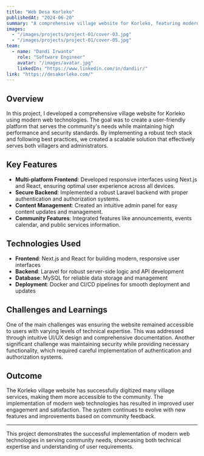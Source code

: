 ```yaml
---
title: "Web Desa Korleko"
publishedAt: "2024-06-20"
summary: "A comprehensive village website for Korleko, featuring modern web technologies and user-friendly interfaces to serve the community's digital needs."
images:
  - "/images/projects/project-01/cover-03.jpg"
  - "/images/projects/project-01/cover-05.jpg"
team:
  - name: "Dandi Irwanto"
    role: "Software Engineer"
    avatar: "/images/avatar.jpg"
    linkedIn: "https://www.linkedin.com/in/dandiir/"
link: "https://desakorleko.com/"
---
```


## Overview

In this project, I developed a comprehensive village website for Korleko using modern web technologies. The goal was to create a user-friendly platform that serves the community's needs while maintaining high performance and security standards. By implementing a robust tech stack and following best practices, we created a scalable solution that effectively serves both villagers and administrators.

## Key Features

- **Multi-platform Frontend**: Developed responsive interfaces using Next.js and React, ensuring optimal user experience across all devices.
- **Secure Backend**: Implemented a robust Laravel backend with proper authentication and authorization systems.
- **Content Management**: Created an intuitive admin panel for easy content updates and management.
- **Community Features**: Integrated features like announcements, events calendar, and public services information.

## Technologies Used

- **Frontend**: Next.js and React for building modern, responsive user interfaces
- **Backend**: Laravel for robust server-side logic and API development
- **Database**: MySQL for reliable data storage and management
- **Deployment**: Docker and CI/CD pipelines for smooth deployment and updates

## Challenges and Learnings

One of the main challenges was ensuring the website remained accessible to users with varying levels of technical expertise. This was addressed through intuitive UI/UX design and comprehensive documentation. Another significant challenge was maintaining security while providing necessary functionality, which required careful implementation of authentication and authorization systems.

## Outcome

The Korleko village website has successfully digitized many village services, making them more accessible to the community. The implementation of modern web technologies has resulted in improved user engagement and satisfaction. The system continues to evolve with new features and improvements based on community feedback.

---

This project demonstrates the successful implementation of modern web technologies in serving community needs, showcasing both technical expertise and understanding of user requirements.